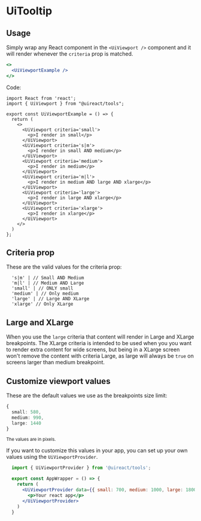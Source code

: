 

# UiTooltip
<Metadata packageName='tools' packageJson={packageJson} description='Component used to render content in specific breakpoints.' includeInformation />

## Usage

Simply wrap any React component in the `<UiViewport />` component and it will render whenever the `criteria` prop is matched.

```jsx live scope={{UiViewportExample}}
<>
  <UiViewportExample />
</>
```

Code:
```tsx
import React from 'react';
import { UiViewport } from "@uireact/tools";

export const UiViewportExample = () => {
  return (
    <>
      <UiViewport criteria='small'>
        <p>I render in small</p>
      </UiViewport>
      <UiViewport criteria='s|m'>
        <p>I render in small AND medium</p>
      </UiViewport>
      <UiViewport criteria='medium'>
        <p>I render in medium</p>
      </UiViewport>
      <UiViewport criteria='m|l'>
        <p>I render in medium AND large AND xlarge</p>
      </UiViewport>
      <UiViewport criteria='large'>
        <p>I render in large AND xlarge</p>
      </UiViewport>
      <UiViewport criteria='xlarge'>
        <p>I render in xlarge</p>
      </UiViewport>
    </>
  )
};

```

## Criteria prop

These are the valid values for the criteria prop:

```tsx
  's|m' | // Small AND Medium
  'm|l' | // Medium AND Large
  'small' | // ONLY small
  'medium' | // Only medium
  'large' | // Large AND XLarge
  'xlarge' // Only XLarge
```

## Large and XLarge

When you use the `large` criteria that content will render in Large and XLarge breakpoints. The XLarge criteria is intended to be used when you you want to render extra content for wide screens, but being in a XLarge screen won't remove the content with criteria Large, as large will always be `true` on screens larger than medium breakpoint.

## Customize viewport values

These are the default values we use as the breakpoints size limit:

```ts
{
  small: 580,
  medium: 990,
  large: 1440
}
```
<small>The values are in pixels.</small>

If you want to customize this values in your app, you can set up your own values using the `UiViewportProvider`.

```jsx
  import { UiViewportProvider } from '@uireact/tools';

  export const AppWrapper = () => {
    return (
      <UiViewportProvider data={{ small: 700, medium: 1000, large: 1800 }}>
        <p>Your react app</p>
      </UiViewportProvider>
    )
  }
```
